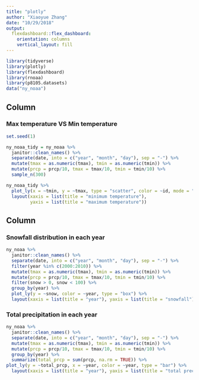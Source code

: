 ```yaml
---
title: "plotly"
author: "Xiaoyue Zhang"
date: "10/29/2018"
output: 
  flexdashboard::flex_dashboard:
    orientation: columns
    vertical_layout: fill
---
```


```r
library(tidyverse)
library(plotly)
library(flexdashboard)
library(rnoaa)
library(p8105.datasets)
data("ny_noaa")
```

Column {data-width=650}
-----------------------------------------------------------------------

### Max temperature VS Min temperature

```r
set.seed(1)

ny_noaa_tidy = ny_noaa %>%
  janitor::clean_names() %>%
  separate(date, into = c("year", "month", "day"), sep = "-") %>% 
  mutate(tmax = as.numeric(tmax), tmin = as.numeric(tmin)) %>% 
  mutate(prcp = prcp/10, tmax = tmax/10, tmin = tmin/10) %>% 
  sample_n(300)

ny_noaa_tidy %>% 
  plot_ly(x = ~tmin, y = ~tmax, type = "scatter", color = ~id, mode = "markers") %>% 
  layout(xaxis = list(title = "minimum temperature"), 
         yaxis = list(title = "maximum temperature"))
```

Column {data-width=350}
-----------------------------------------------------------------------

### Snowfall distribution in each year

```r
ny_noaa %>%
  janitor::clean_names() %>%
  separate(date, into = c("year", "month", "day"), sep = "-") %>% 
  filter(year %in% c(2000:2010)) %>% 
  mutate(tmax = as.numeric(tmax), tmin = as.numeric(tmin)) %>% 
  mutate(prcp = prcp/10, tmax = tmax/10, tmin = tmin/10) %>% 
  filter(snow > 0, snow < 100) %>% 
  group_by(year) %>%
  plot_ly(y = ~snow, color = ~year, type = "box") %>% 
  layout(xaxis = list(title = "year"), yaxis = list(title = "snowfall"))
```

### Total precipitation in each year

```r
ny_noaa %>%
  janitor::clean_names() %>%
  separate(date, into = c("year", "month", "day"), sep = "-") %>% 
  mutate(tmax = as.numeric(tmax), tmin = as.numeric(tmin)) %>% 
  mutate(prcp = prcp/10, tmax = tmax/10, tmin = tmin/10) %>%
  group_by(year) %>% 
  summarize(total_prcp = sum(prcp, na.rm = TRUE)) %>% 
plot_ly(y = ~total_prcp, x = ~year, color = ~year, type = "bar") %>% 
  layout(xaxis = list(title = "year"), yaxis = list(title = "total precipitation"))
```

